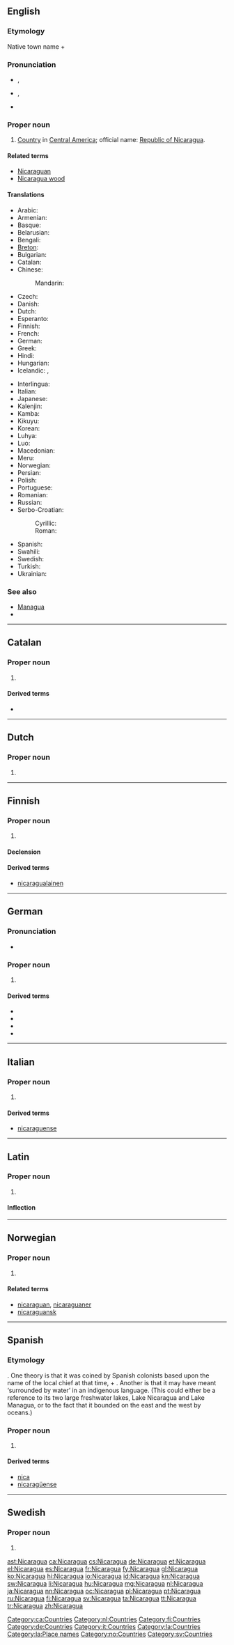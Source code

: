 ==English==
{{wikipedia}}
{{wikipedia|lang=simple}}

===Etymology===
Native town name {{w|Nicarao}} + {{etyl|es}} {{term|agua||water}}

===Pronunciation===
* {{a|UK}} {{IPA|/ˌnɪk.əɹˈæɡ.ju.ə/}}, {{X-SAMPA|/%nIk.@r\"{g.ju.@/}}
* {{a|US}} {{IPA|/ˌnɪk.əˈɹɑ.ɡwə/}}, {{X-SAMPA|/%nIk.@"r\A.gw@/}}
* {{audio|en-us-Nicaragua.ogg|Audio (US)}}

===Proper noun===
{{en-proper noun}}

# [[country|Country]] in [[Central America]]; official name: [[Republic of Nicaragua]].

====Related terms====
* [[Nicaraguan]]
* [[Nicaragua wood]]

====Translations====
{{trans-top|A country in Central America}}
* Arabic: {{t-|ar|نيكاراجوا|f|tr=nikaraagwa}}
* Armenian: {{t-|hy|Նիկարագուա|tr=Nikaragua}}
* Basque: {{t+|eu|Nikaragua}}
* Belarusian: {{t-|be|Нікарагуа|f|tr=Nikaráhua}}
* Bengali: {{t-|bn|নিকারাগুয়া}}
* [[Breton]]: {{t-|br|Nicaragua}}
* Bulgarian: {{t-|bg|Никарагуа|f|tr=Nikarágua}}
* Catalan: {{t+|ca|Nicaragua|f}}
* Chinese:
*: Mandarin: {{t-|cmn|尼加拉瓜|tr=Níjiālāguā|sc=Hani}}
* Czech: {{t+|cs|Nikaragua|f}}
* Danish: {{t-|da|Nicaragua}}
* Dutch: {{t+|nl|Nicaragua}}
* Esperanto: {{t-|eo|Nikaragvo}}
* Finnish: {{t+|fi|Nicaragua}}
* French: {{t+|fr|Nicaragua}}
* German: {{t+|de|Nicaragua|n}}
* Greek: {{t+|el|Νικαράγουα|f|tr=Nikarágoua}}
* Hindi: {{t+|hi|निकारागुआ|tr=nikārāgu'ā}}
* Hungarian: {{t+|hu|Nicaragua}}
* Icelandic: {{t+|is|Níkaragva}}, {{t+|is|Nikaragúa}}
{{trans-mid}}
* Interlingua: {{t-|ia|Nicaragua}}
* Italian: {{t-|it|Nicaragua}}
* Japanese: {{t+|ja|ニカラグア|tr=Nikaragua}}
* Kalenjin: {{tø|kln|Nikaragwa}}
* Kamba: {{tø|kam|Nikaragwa}}
* Kikuyu: {{tø|ki|Nikaragwa}}
* Korean: {{t+|ko|니카라과|tr=Nikaragwa|sc=Hang}}
* Luhya: {{tø|luy|Nikaragwa}}
* Luo: {{tø|luo|Nikaragwa}}
* Macedonian: {{t+|mk|Никарагва|f|tr=Nikarágva}}
* Meru: {{tø|mer|Nikaragwa}}
* Norwegian: {{t-|no|Nicaragua}}
* Persian: {{t-|fa|نیکاراگوئه|tr=Nikârâgu'e}}
* Polish: {{t+|pl|Nikaragua}}
* Portuguese: {{t+|pt|Nicarágua}}
* Romanian: {{t-|ro|Nicaragua|f}}
* Russian: {{t+|ru|Никарагуа|f|tr=Nikarágua}} {{qualifier|indeclinable}}
* Serbo-Croatian:
*: Cyrillic: {{t-|sh|Никарагва|f}}
*: Roman: {{t-|sh|Nikaragva|f}}
* Spanish: {{t+|es|Nicaragua}}
* Swahili: {{t+|sw|Nikaragwa}}
* Swedish: {{t+|sv|Nicaragua}}
* Turkish: {{t+|tr|Nikaragua}}
* Ukrainian: {{t+|uk|Нікарагуа|f|tr=Nikaráhua}}
{{trans-bottom}}

===See also===
* [[Managua]]
* {{list:countries of Central America/en}}

----

==Catalan==
{{wikipedia|lang=ca}}

===Proper noun===
{{ca-proper noun|f}}

# {{l|en|Nicaragua}}

====Derived terms====
* {{l|ca|nicaragüenc}}

[[Category:ca:Countries]]

----

==Dutch==
{{wikipedia|lang=nl}}

===Proper noun===
{{head|nl|proper noun}} {{n}}

# {{l|en|Nicaragua}}

[[Category:nl:Countries]]

----

==Finnish==
{{wikipedia|lang=fi}}

===Proper noun===
{{fi-proper noun}}

# {{l|en|Nicaragua}}

====Declension====
{{fi-decl-kulkija|Nicaragu|nopl=1}}

====Derived terms====
* [[nicaragualainen]]

[[Category:fi:Countries]]

----

==German==
{{wikipedia|lang=de}}

===Pronunciation===
* {{IPA|/nikaˈʁaːgua/|lang=de}}

===Proper noun===
{{head|de|proper noun|g=n}}

# {{l|en|Nicaragua}}

====Derived terms====
* {{l|de|Nicaraguaner}}
* {{l|de|Nicaraguanerin}}
* {{l|de|nicaraguanisch}}
* {{l|de|Nicaraguasee}}

[[Category:de:Countries]]

----

==Italian==
{{wikipedia|lang=it}}

===Proper noun===
{{it-proper noun|f}}

# {{l|en|Nicaragua}}

====Derived terms====
* [[nicaraguense]]

[[Category:it:Countries]]

----

==Latin==
{{wikipedia|lang=la}}

===Proper noun===
{{la-proper noun|Nicaragua|Nicaraguae|Nicaraguae|f|first}}

# {{l|en|Nicaragua}}

====Inflection====
{{la-decl-1st-loc|Nicaragu}}

[[Category:la:Countries]]
[[Category:la:Place names]]

----

==Norwegian==
{{wikipedia|lang=nb}}
{{wikipedia|lang=nn}}

===Proper noun===
{{head|no|proper noun}}

# {{l|en|Nicaragua}}

====Related terms====
* [[nicaraguan]], [[nicaraguaner]]
* [[nicaraguansk]]

[[Category:no:Countries]]

----

==Spanish==
{{wikipedia|lang=es}}

===Etymology===
{{unk.|lang=es}}. One theory is that it was coined by Spanish colonists based upon the name of the local chief at that time, {{etyl|nah|-}} {{term|Nicarao|lang=nah||[[w:Nicarao|Nicarao]]}} + {{term|agua|lang=es||water}}. Another is that it may have meant ‘surrounded by water’ in an indigenous language. (This could either be a reference to its two large freshwater lakes, Lake Nicaragua and Lake Managua, or to the fact that it bounded on the east and the west by oceans.)

===Proper noun===
{{es-proper noun|f}}

# {{l|en|Nicaragua}}

====Derived terms====
* [[nica]]
* [[nicaragüense]]

----

==Swedish==
{{wikipedia|lang=sv}}

===Proper noun===
{{head|sv|proper noun}}

# {{l|en|Nicaragua}}

[[Category:sv:Countries]]

[[ast:Nicaragua]]
[[ca:Nicaragua]]
[[cs:Nicaragua]]
[[de:Nicaragua]]
[[et:Nicaragua]]
[[el:Nicaragua]]
[[es:Nicaragua]]
[[fr:Nicaragua]]
[[fy:Nicaragua]]
[[gl:Nicaragua]]
[[ko:Nicaragua]]
[[hi:Nicaragua]]
[[io:Nicaragua]]
[[id:Nicaragua]]
[[kn:Nicaragua]]
[[sw:Nicaragua]]
[[li:Nicaragua]]
[[hu:Nicaragua]]
[[mg:Nicaragua]]
[[nl:Nicaragua]]
[[ja:Nicaragua]]
[[nn:Nicaragua]]
[[oc:Nicaragua]]
[[pl:Nicaragua]]
[[pt:Nicaragua]]
[[ru:Nicaragua]]
[[fi:Nicaragua]]
[[sv:Nicaragua]]
[[ta:Nicaragua]]
[[tt:Nicaragua]]
[[tr:Nicaragua]]
[[zh:Nicaragua]]